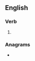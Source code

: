 ==English==

===Verb===
{{head|en|verb form}}

# {{en-past of|hale}}

===Anagrams===
* {{l|en|heald}}
